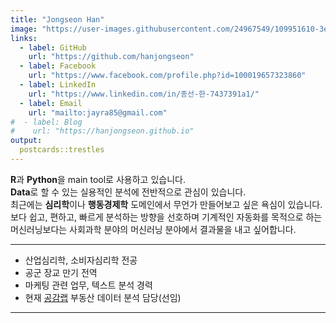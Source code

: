 ```yaml
---
title: "Jongseon Han"
image: "https://user-images.githubusercontent.com/24967549/109951610-3e724100-7d21-11eb-9152-11c2385d1cf7.jpeg"
links:
  - label: GitHub
    url: "https://github.com/hanjongseon"
  - label: Facebook
    url: "https://www.facebook.com/profile.php?id=100019657323860"
  - label: LinkedIn
    url: "https://www.linkedin.com/in/종선-한-7437391a1/"
  - label: Email
    url: "mailto:jayra85@gmail.com"
#  - label: Blog
#    url: "https://hanjongseon.github.io"
output:
  postcards::trestles
---
```

 

**R**과 **Python**을 main tool로 사용하고 있습니다.    
**Data**로 할 수 있는 실용적인 분석에 전반적으로 관심이 있습니다.    
최근에는 **심리학**이나 **행동경제학** 도메인에서 무언가 만들어보고 싶은 욕심이 있습니다.
보다 쉽고, 편하고, 빠르게 분석하는 방향을 선호하며 기계적인 자동화를 목적으로 하는 머신러닝보다는
사회과학 분야의 머신러닝 분야에서 결과물을 내고 싶어합니다.    

***

- 산업심리학, 소비자심리학 전공
- 공군 장교 만기 전역
- 마케팅 관련 업무, 텍스트 분석 경력
- 현재 [공감랩](https://howsmuch.com/www/service/landing.php) 부동산 데이터 분석 담당(선임)

***
